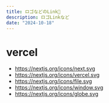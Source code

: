 ```yaml
---
title: ロゴなどのLink🔗
description: ロゴLinkなど
date: "2024-10-18"
---
```


# vercel
- https://nextjs.org/icons/next.svg
- https://nextjs.org/icons/vercel.svg
- https://nextjs.org/icons/file.svg
- https://nextjs.org/icons/window.svg
- https://nextjs.org/icons/globe.svg
